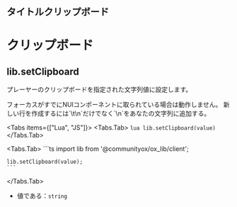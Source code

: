## タイトルクリップボード


# クリップボード

## lib.setClipboard

プレーヤーのクリップボードを指定された文字列値に設定します。

<Callout>
  フォーカスがすでにNUIコンポーネントに取られている場合は動作しません。
</Callout>

<Callout>
  新しい行を作成するには`\t\n`だけでなく`\n`をあなたの文字列に追加する。
</Callout>

<Tabs items={["Lua", "JS"]}>
  <Tabs.Tab>
    ```lua
    lib.setClipboard(value)
    ```
  </Tabs.Tab>

  <Tabs.Tab>
    ```ts
    import lib from '@communityox/ox_lib/client';

    lib.setClipboard(value);
    ```

  </Tabs.Tab>
</Tabs>

- 値である：`string`
